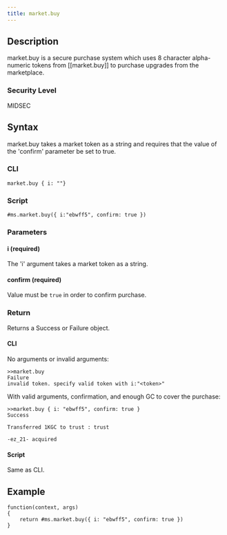 ```yaml
---
title: market.buy
---
```


## Description

market.buy is a secure purchase system which uses 8 character alpha-numeric tokens from [[market.buy]] to purchase upgrades from the marketplace.

### Security Level

MIDSEC

## Syntax

market.buy takes a market token as a string and requires that the value of the 'confirm' parameter be set to true.

### CLI

```
market.buy { i: ""}
```

### Script

```
#ms.market.buy({ i:"ebwff5", confirm: true })
```

### Parameters

#### i (required)

The 'i' argument takes a market token as a string.

#### confirm (required)

Value must be `true` in order to confirm purchase.

### Return

Returns a Success or Failure object.

#### CLI

No arguments or invalid arguments:

```
>>market.buy
Failure
invalid token. specify valid token with i:"<token>"
```

With valid arguments, confirmation, and enough GC to cover the purchase:

```
>>market.buy { i: "ebwff5", confirm: true }
Success

Transferred 1KGC to trust : trust

-ez_21- acquired
```

#### Script

Same as CLI.

## Example

```
function(context, args)
{
	return #ms.market.buy({ i: "ebwff5", confirm: true })
}
```

